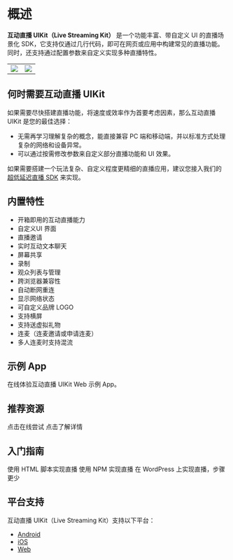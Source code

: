 # 概述


**互动直播 UIKit（Live Streaming Kit）** 是一个功能丰富、带自定义 UI 的直播场景化 SDK，它支持仅通过几行代码，即可在网页或应用中构建常见的直播功能。同时，还支持通过配置参数来自定义实现多种直播特性。

|||
|--|--|
|<Frame width="auto" height="256" caption=""><img src="https://doc-media.zego.im/sdk-doc/Pics/Prebuilt_Web/liveStream_P.jpg" /></Frame>|<Frame width="auto" height="256" caption=""><img src="https://doc-media.zego.im/sdk-doc/Pics/Prebuilt_Web/liveStream_m.png" /></Frame>|



## 何时需要互动直播 UIKit

如果需要尽快搭建直播功能，将速度或效率作为首要考虑因素，那么互动直播 UIKit 是您的最佳选择：
- 无需再学习理解复杂的概念，能直接兼容 PC 端和移动端，并以标准方式处理复杂的网络和设备异常。
- 可以通过按需修改参数来自定义部分直播功能和 UI 效果。

如果需要搭建一个玩法复杂、自定义程度更精细的直播应用，建议您接入我们的 [超低延迟直播 SDK](https://doc-zh.zego.im/article/16015) 来实现。

## 内置特性

* 开箱即用的互动直播能力
* 自定义UI 界面
* 直播邀请
* 实时互动文本聊天
* 屏幕共享
* 录制
* 观众列表与管理
* 跨浏览器兼容性
* 自动断网重连
* 显示网络状态
* 可自定义品牌 LOGO
* 支持横屏
* 支持送虚拟礼物
* 连麦（连麦邀请或申请连麦）
* 多人连麦时支持混流


## 示例 App

<CardGroup cols={2}>
<Card title="在线体验" href="https://zegocloud.github.io/zego_uikit_prebuilt_web/live_stream/index.html?lang=zh" target="_blank">
  在线体验互动直播 UIKit Web 示例 App。
</Card>
</CardGroup>



## 推荐资源

<CardGroup cols={2}>
  <Card title="在线编程并实时查看效果" href="https://stackblitz.com/edit/zegocloud-prebuilt-live-gr1kjc?file=index.js" target="_blank">
    点击在线尝试
  </Card>
  <Card title="更精细地开发您的直播应用"  href="https://doc-zh.zego.im/article/16015" target="_blank">
    点击了解详情
  </Card>
</CardGroup>

## 入门指南

<CardGroup cols={2}>
<Card title="使用 HTML 脚本（JQuery，PHP，JSP）" href="./Quick%20start/Using%20HTML%20script.mdx">
  使用 HTML 脚本实现直播
</Card>
<Card title="使用 NPM（React，Vue，Angular）" href="./Quick%20start/Using%20NPM%20package%20manager.mdx">
  使用 NPM 实现直播
</Card>
<Card title="使用 WordPress" href="./Quick%20start/Using%20WordPress.mdx">
  在 WordPress 上实现直播，步骤更少
</Card>
</CardGroup>

## 平台支持

互动直播 UIKit（Live Streaming Kit）支持以下平台：

- [Android](https://doc-zh.zego.im/live-streaming-kit-android/overview)
- [iOS](https://doc-zh.zego.im/live-streaming-kit-ios/overview) 
- [Web](https://doc-zh.zego.im/live-streaming-kit-web/overview) 